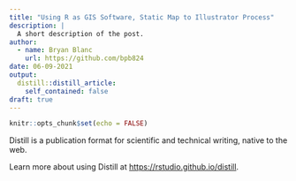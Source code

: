 ```yaml
---
title: "Using R as GIS Software, Static Map to Illustrator Process"
description: |
  A short description of the post.
author:
  - name: Bryan Blanc
    url: https://github.com/bpb824
date: 06-09-2021
output:
  distill::distill_article:
    self_contained: false
draft: true
---
```



```r
knitr::opts_chunk$set(echo = FALSE)
```

Distill is a publication format for scientific and technical writing, native to the web.

Learn more about using Distill at <https://rstudio.github.io/distill>.


